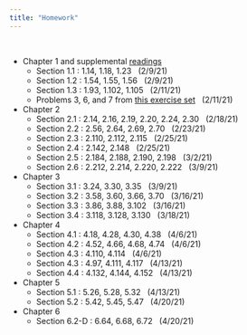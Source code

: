 ```yaml
---
title: "Homework"
---
```


<br>

- Chapter 1 and supplemental [readings](readings.html)
  - Section 1.1 : 1.14, 1.18, 1.23 &nbsp; (2/9/21)
  - Section 1.2 : 1.54, 1.55, 1.56 &nbsp; (2/9/21)
  - Section 1.3 : 1.93, 1.102, 1.105 &nbsp; (2/11/21)
  - Problems 3, 6, and 7 from [this exercise set](homework/exerciseA.pdf) &nbsp; (2/11/21)
- Chapter 2
  - Section 2.1 : 2.14, 2.16, 2.19, 2.20, 2.24, 2.30 &nbsp; (2/18/21)
  - Section 2.2 : 2.56, 2.64, 2.69, 2.70 &nbsp; (2/23/21)
  - Section 2.3 : 2.110, 2.112, 2.115 &nbsp; (2/25/21)
  - Section 2.4 : 2.142, 2.148 &nbsp; (2/25/21)
  - Section 2.5 : 2.184, 2.188, 2.190, 2.198 &nbsp; (3/2/21)
  - Section 2.6 : 2.212, 2.214, 2.220, 2.222 &nbsp; (3/9/21)
- Chapter 3
  - Section 3.1 : 3.24, 3.30, 3.35 &nbsp; (3/9/21)
  - Section 3.2 : 3.58, 3.60, 3.66, 3.70 &nbsp; (3/16/21)
  - Section 3.3 : 3.86, 3.88, 3.102 &nbsp; (3/16/21)
  - Section 3.4 : 3.118, 3.128, 3.130 &nbsp; (3/18/21)
- Chapter 4
  - Section 4.1 : 4.18, 4.28, 4.30, 4.38 &nbsp; (4/6/21)
  - Section 4.2 : 4.52, 4.66, 4.68, 4.74 &nbsp; (4/6/21)
  - Section 4.3 : 4.110, 4.114 &nbsp; (4/6/21)
  - Section 4.3 : 4.97, 4.111, 4.117 &nbsp; (4/13/21)
  - Section 4.4 : 4.132, 4.144, 4.152 &nbsp; (4/13/21)
- Chapter 5
  - Section 5.1 : 5.26, 5.28, 5.32 &nbsp; (4/13/21)
  - Section 5.2 : 5.42, 5.45, 5.47 &nbsp; (4/20/21)
- Chapter 6
  - Section 6.2-D : 6.64, 6.68, 6.72  &nbsp; (4/20/21)

